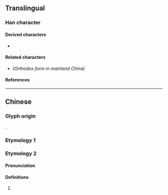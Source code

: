 {{also|璃}}
{{character info/new}}
==Translingual==

===Han character===
{{Han char|rn=96|rad=玉|as=07|sn=11|four=12100|canj=MGHDN|ids=⿰𤣩利}}

====Derived characters====
* {{l|mul|[[𫉋]]}}

====Related characters====
* {{l|mul|[[璃]]}} ''(Orthodox form in mainland China)''

====References====
{{Han ref|kx=0733.151|dkj=21028|hdz=21117.100|uh=740D}}

----

==Chinese==

===Glyph origin===
{{Han compound|玉|利|alt1=𤣩|c1=s|c2=p|t1=jade|ls=psc|no_och2=y}}.

===Etymology 1===
{{zh-see|璃|v}}

===Etymology 2===
{{zh-forms|alt=𭹳}}

====Pronunciation====
{{zh-pron
|m=lì
|cat=n
}}

====Definitions====
{{zh-hanzi}}

# {{lb|zh|mainly|Taiwan}} {{zh-used2|t}}